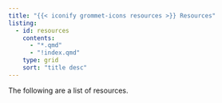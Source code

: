 ```yaml
---
title: "{{< iconify grommet-icons resources >}} Resources"
listing:
  - id: resources
    contents:
      - "*.qmd"
      - "!index.qmd"
    type: grid
    sort: "title desc"
---
```


The following are a list of resources.

::: {#resources}
:::
